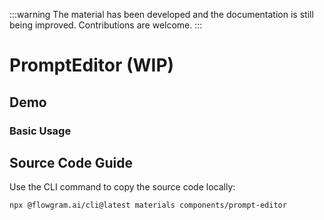 
:::warning
The material has been developed and the documentation is still being improved. Contributions are welcome.
:::

# PromptEditor (WIP)

## Demo

### Basic Usage

<BasicStory />

## Source Code Guide

<SourceCode
  href="https://github.com/bytedance/flowgram.ai/tree/main/packages/materials/form-materials/src/components/prompt-editor"
/>

Use the CLI command to copy the source code locally:

```bash
npx @flowgram.ai/cli@latest materials components/prompt-editor
```

